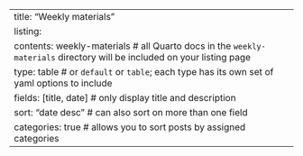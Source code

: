 ---
title: "Weekly materials"
listing: 
  contents: weekly-materials # all Quarto docs in the `weekly-materials` directory will be included on your listing page
  type: table # or `default` or `table`; each type has its own set of yaml options to include
  fields: [title, date] # only display title and description
  sort: "date desc" # can also sort on more than one field
  categories: true # allows you to sort posts by assigned categories 
---